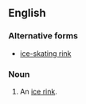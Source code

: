 ==English==

===Alternative forms===
* [[ice-skating rink]]

===Noun===
{{en-noun|sg=[[ice]] [[skating]] [[rink]]}}

# {{rare}} An [[ice rink]].